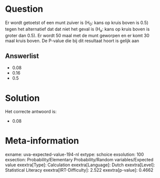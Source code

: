 Question
========

Er wordt getoetst of een munt zuiver is (H~0~: kans op kruis boven is
0.5) tegen het alternatief dat dat niet het geval is (H~a~: kans op
kruis boven is groter dan 0.5). Er wordt 50 maal met de munt geworpen en
er komt 30 maal kruis boven. De P-value die bij dit resultaat hoort is
gelijk aan

Answerlist
----------

* 0.08
* 0.16
* 0.5

Solution
========

Het correcte antwoord is: 

* 0.08

Meta-information
================
exname: uva-expected-value-194-nl
extype: schoice
exsolution: 100
exsection: Probability/Elementary Probability/Random variables/Expected value
exextra[Type]: Calculation
exextra[Language]: Dutch
exextra[Level]: Statistical Literacy
exextra[IRT-Difficulty]: 2.522
exextra[p-value]: 0.4662
